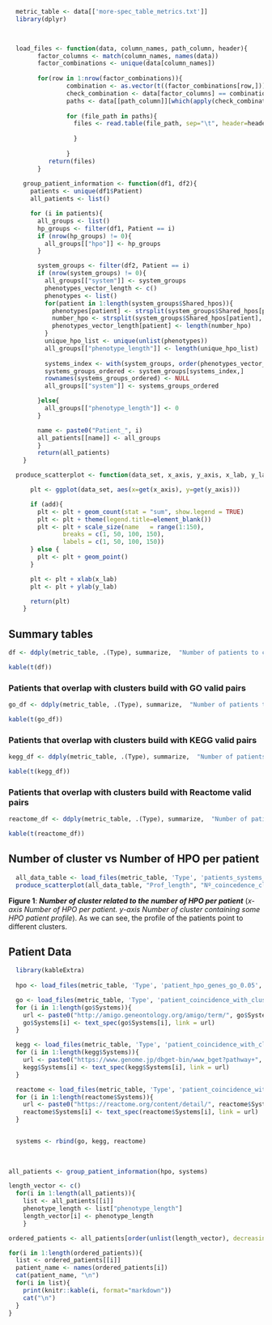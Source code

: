 ```r
  metric_table <- data[['more-spec_table_metrics.txt']]
  library(dplyr)
  


  load_files <- function(data, column_names, path_column, header){
        factor_columns <- match(column_names, names(data))
        factor_combinations <- unique(data[column_names])
        
        for(row in 1:nrow(factor_combinations)){
                combination <- as.vector(t((factor_combinations[row,]))) #extract row AND convert to vector
                check_combination <- data[factor_columns] == combination[col(data[factor_columns])]
                paths <- data[[path_column]][which(apply(check_combination, 1, sum) == length(combination))]
                
                for (file_path in paths){
                  files <- read.table(file_path, sep="\t", header=header, quote="", stringsAsFactors = FALSE)
                    
                  }
                
                }
           return(files)     
        }
   
    group_patient_information <- function(df1, df2){
      patients <- unique(df1$Patient)
      all_patients <- list()

      for (i in patients){
        all_groups <- list()
        hp_groups <- filter(df1, Patient == i)
        if (nrow(hp_groups) != 0){
          all_groups[["hpo"]] <- hp_groups
        }

        system_groups <- filter(df2, Patient == i)
        if (nrow(system_groups) != 0){
          all_groups[["system"]] <- system_groups
          phenotypes_vector_length <- c()
          phenotypes <- list()
          for(patient in 1:length(system_groups$Shared_hpos)){
            phenotypes[patient] <- strsplit(system_groups$Shared_hpos[patient], ", ")
            number_hpo <- strsplit(system_groups$Shared_hpos[patient], ", ")[[1]]
            phenotypes_vector_length[patient] <- length(number_hpo)
          }
          unique_hpo_list <- unique(unlist(phenotypes))
          all_groups[["phenotype_length"]] <- length(unique_hpo_list)
          
          systems_index <- with(system_groups, order(phenotypes_vector_length, decreasing = TRUE))
          systems_groups_ordered <- system_groups[systems_index,]
          rownames(systems_groups_ordered) <- NULL
          all_groups[["system"]] <- systems_groups_ordered

        }else{
          all_groups[["phenotype_length"]] <- 0
        }

        name <- paste0("Patient_", i)
        all_patients[[name]] <- all_groups 
        }
        return(all_patients)  
    }

  produce_scatterplot <- function(data_set, x_axis, y_axis, x_lab, y_lab, add=FALSE){

      plt <- ggplot(data_set, aes(x=get(x_axis), y=get(y_axis)))

      if (add){
        plt <- plt + geom_count(stat = "sum", show.legend = TRUE)
        plt <- plt + theme(legend.title=element_blank())
        plt <- plt + scale_size(name   = range(1:150),
               breaks = c(1, 50, 100, 150),
               labels = c(1, 50, 100, 150))
      } else {
        plt <- plt + geom_point()
      }

      plt <- plt + xlab(x_lab)
      plt <- plt + ylab(y_lab)

      return(plt)
    }

```

## Summary tables

```r
df <- ddply(metric_table, .(Type), summarize,  "Number of patients to clusters"= mean(patient_overlaping_with_clusters), "Number of patients overlap with functional coherent clusters"= mean(patient_overlaping_with_clusters_functional_coherent))

kable(t(df))

```

### Patients that overlap with clusters build with GO valid pairs 


```r

go_df <- ddply(metric_table, .(Type), summarize,  "Number of patients to clusters"= number_of_patients_corresponding_to_at_least_1_cluster_go_0.05, "Number of patients overlap with go functional coherent and OMIM clusters"= number_of_patients_corresponding_both_funsys_omim_go_0.05, "Number of patients overlap with go functional coherent clusters" = number_of_patients_corresponding_to_funsys_go_0.05, "Number of patients orvelap with OMIM clusters" = number_of_patients_corresponding_to_omim_go_0.05)

kable(t(go_df))

```

### Patients that overlap with clusters build with KEGG valid pairs 


```r

kegg_df <- ddply(metric_table, .(Type), summarize,  "Number of patients to clusters"= number_of_patients_corresponding_to_at_least_1_cluster_kegg_0.05, "Number of patients overlap with kegg functional coherent and OMIM clusters"= number_of_patients_corresponding_both_funsys_omim_kegg_0.05, "Number of patients overlap with kegg functional coherent clusters" = number_of_patients_corresponding_to_funsys_kegg_0.05, "Number of patients orvelap with OMIM clusters" = number_of_patients_corresponding_to_omim_kegg_0.05)

kable(t(kegg_df))

```

### Patients that overlap with clusters build with Reactome valid pairs 


```r

reactome_df <- ddply(metric_table, .(Type), summarize,  "Number of patients to clusters"= number_of_patients_corresponding_to_at_least_1_cluster_reactome_0.05, "Number of patients overlap with reactome functional coherent and OMIM clusters"= number_of_patients_corresponding_both_funsys_omim_reactome_0.05, "Number of patients overlap with reactome functional coherent clusters" = number_of_patients_corresponding_to_funsys_reactome_0.05, "Number of patients orvelap with OMIM clusters" = number_of_patients_corresponding_to_omim_reactome_0.05)

kable(t(reactome_df))

```

## Number of cluster vs Number of HPO per patient  


```r
  
  all_data_table <- load_files(metric_table, 'Type', 'patients_systems_cases', TRUE)
  produce_scatterplot(all_data_table, "Prof_length", "Nº_coincedence_clusters", "Number of HPO per patient", "Number of Clusters", add=TRUE)

```

**Figure 1**: ***Number of cluster related to the number of HPO per patient*** (*x-axis Number of HPO per patient. y-axis  Number of cluster containing some HPO patient profile*). As we can see, the profile of the patients point to different clusters.



## Patient Data

```r
  library(kableExtra)
  
  hpo <- load_files(metric_table, 'Type', 'patient_hpo_genes_go_0.05', TRUE)

  go <- load_files(metric_table, 'Type', 'patient_coincidence_with_clusters_and_gene_systems_go_0.05', TRUE)
  for (i in 1:length(go$Systems)){
    url <- paste0("http://amigo.geneontology.org/amigo/term/", go$Systems[i])
    go$Systems[i] <- text_spec(go$Systems[i], link = url)
  }

  kegg <- load_files(metric_table, 'Type', 'patient_coincidence_with_clusters_and_gene_systems_kegg_0.05', TRUE)
  for (i in 1:length(kegg$Systems)){
    url <- paste0("https://www.genome.jp/dbget-bin/www_bget?pathway+", kegg$Systems[i])
    kegg$Systems[i] <- text_spec(kegg$Systems[i], link = url)
  }

  reactome <- load_files(metric_table, 'Type', 'patient_coincidence_with_clusters_and_gene_systems_reactome_0.05', TRUE)
  for (i in 1:length(reactome$Systems)){
    url <- paste0("https://reactome.org/content/detail/", reactome$Systems[i])
    reactome$Systems[i] <- text_spec(reactome$Systems[i], link = url)
  }


  systems <- rbind(go, kegg, reactome)
  
  
                    
all_patients <- group_patient_information(hpo, systems)

length_vector <- c()
  for(i in 1:length(all_patients)){
    list <- all_patients[[i]]
    phenotype_length <- list["phenotype_length"]
    length_vector[i] <- phenotype_length
    }

ordered_patients <- all_patients[order(unlist(length_vector), decreasing=TRUE)]  

for(i in 1:length(ordered_patients)){
  list <- ordered_patients[[i]]
  patient_name <- names(ordered_patients[i])
  cat(patient_name, "\n")
  for(i in list){
    print(knitr::kable(i, format="markdown"))
    cat("\n")
  }
}

    


```